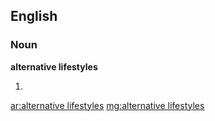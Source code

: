 ==English==

===Noun===
'''alternative lifestyles'''

# {{plural of|alternative lifestyle}}

[[ar:alternative lifestyles]]
[[mg:alternative lifestyles]]